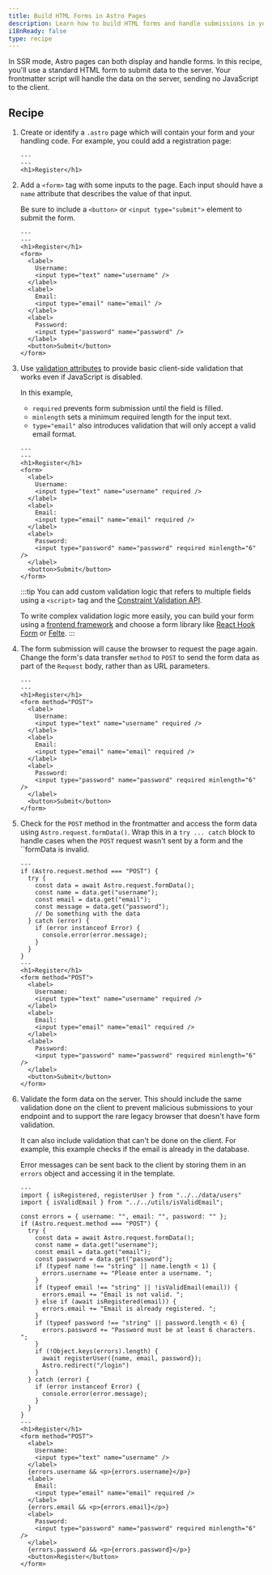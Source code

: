 ```yaml
---
title: Build HTML Forms in Astro Pages
description: Learn how to build HTML forms and handle submissions in your frontmatter
i18nReady: false
type: recipe
---
```


In SSR mode, Astro pages can both display and handle forms. In this recipe, you'll use a standard HTML form to submit data to the server. Your frontmatter script will handle the data on the server, sending no JavaScript to the client.

## Recipe

1. Create or identify a `.astro` page which will contain your form and your handling code. For example, you could add a registration page:

    ```astro title="src/pages/register.astro"
    ---
    ---
    <h1>Register</h1>
    ```

2. Add a `<form>` tag with some inputs to the page. Each input should have a `name` attribute that describes the value of that input. 

    Be sure to include a `<button>` or `<input type="submit">` element to submit the form.

    ```astro title="src/pages/register.astro"
    ---
    ---
    <h1>Register</h1>
    <form>
      <label>
        Username:
        <input type="text" name="username" />
      </label>
      <label>
        Email:
        <input type="email" name="email" />
      </label>
      <label>
        Password:
        <input type="password" name="password" />
      </label>
      <button>Submit</button>
    </form>
    ```

3. Use [validation attributes](https://developer.mozilla.org/en-US/docs/Learn/Forms/Form_validation#using_built-in_form_validation) to provide basic client-side validation that works even if JavaScript is disabled. 

    In this example,
    - `required` prevents form submission until the field is filled. 
    - `minlength` sets a minimum required length for the input text.
    - `type="email"` also introduces validation that will only accept a valid email format.

    ```astro title="src/pages/register.astro"
    ---
    ---
    <h1>Register</h1>
    <form>
      <label>
        Username:
        <input type="text" name="username" required />
      </label>
      <label>
        Email:
        <input type="email" name="email" required />
      </label>
      <label>
        Password:
        <input type="password" name="password" required minlength="6" />
      </label>
      <button>Submit</button>
    </form>
    ```
    
    :::tip
    You can add custom validation logic that refers to multiple fields using a `<script>` tag and the [Constraint Validation API](https://developer.mozilla.org/en-US/docs/Web/HTML/Constraint_validation#complex_constraints_using_the_constraint_validation_api).

    To write complex validation logic more easily, you can build your form using a [frontend framework](/en/core-concepts/framework-components/) and choose a form library like [React Hook Form](https://react-hook-form.com/) or [Felte](https://felte.dev/).
    :::

4. The form submission will cause the browser to request the page again. Change the form's data transfer `method` to `POST` to send the form data as part of the `Request` body, rather than as URL parameters.

    ```astro title="src/pages/register.astro" 'method="POST"'
    ---
    ---
    <h1>Register</h1>
    <form method="POST">
      <label>
        Username:
        <input type="text" name="username" required />
      </label>
      <label>
        Email:
        <input type="email" name="email" required />
      </label>
      <label>
        Password:
        <input type="password" name="password" required minlength="6" />
      </label>
      <button>Submit</button>
    </form>
    ```

5.  Check for the `POST` method in the frontmatter and access the form data using `Astro.request.formData()`. Wrap this in a `try ... catch` block to handle cases when the `POST` request wasn't sent by a form and the ``formData is invalid.

    ```astro title="src/pages/register.astro" ins={2-14} "Astro.request.formData()"
    ---
    if (Astro.request.method === "POST") {
      try {
        const data = await Astro.request.formData();
        const name = data.get("username");
        const email = data.get("email");
        const message = data.get("password");
        // Do something with the data
      } catch (error) {
        if (error instanceof Error) {
          console.error(error.message);
        }
      }
    }
    ---
    <h1>Register</h1>
    <form method="POST">
      <label>
        Username:
        <input type="text" name="username" required />
      </label>
      <label>
        Email:
        <input type="email" name="email" required />
      </label>
      <label>
        Password:
        <input type="password" name="password" required minlength="6" />
      </label>
      <button>Submit</button>
    </form>
    ```

5. Validate the form data on the server. This should include the same validation done on the client to prevent malicious submissions to your endpoint and to support the rare legacy browser that doesn't have form validation. 

    It can also include validation that can't be done on the client. For example, this example checks if the email is already in the database. 

    Error messages can be sent back to the client by storing them in an `errors` object and accessing it in the template. 

    ```astro title="src/pages/register.astro" ins={5, 12-22, 40, 45, 50}
    ---
    import { isRegistered, registerUser } from "../../data/users"
    import { isValidEmail } from "../../utils/isValidEmail";

    const errors = { username: "", email: "", password: "" };
    if (Astro.request.method === "POST") {
      try {
        const data = await Astro.request.formData();
        const name = data.get("username");
        const email = data.get("email");
        const password = data.get("password");
        if (typeof name !== "string" || name.length < 1) {
          errors.username += "Please enter a username. ";
        }
        if (typeof email !== "string" || !isValidEmail(email)) {
          errors.email += "Email is not valid. ";
        } else if (await isRegistered(email)) {
          errors.email += "Email is already registered. ";
        }
        if (typeof password !== "string" || password.length < 6) {
          errors.password += "Password must be at least 6 characters. ";
        }
        if (!Object.keys(errors).length) {
          await registerUser({name, email, password});
          Astro.redirect("/login")
        }
      } catch (error) {
        if (error instanceof Error) {
          console.error(error.message);
        }
      }
    }
    ---
    <h1>Register</h1>
    <form method="POST">
      <label>
        Username:
        <input type="text" name="username" />
      </label>
      {errors.username && <p>{errors.username}</p>}
      <label>
        Email:
        <input type="email" name="email" required />
      </label>
      {errors.email && <p>{errors.email}</p>}
      <label>
        Password:
        <input type="password" name="password" required minlength="6" />
      </label>
      {errors.password && <p>{errors.password}</p>}
      <button>Register</button>
    </form>

    ```


